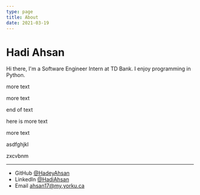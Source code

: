 ```yaml
---
type: page
title: About
date: 2021-03-19
---
```


# Hadi Ahsan

Hi there, I'm a Software Engineer Intern at TD Bank. I enjoy programming in Python.


more text

more text

end of text

here is more text

more text

asdfghjkl

zxcvbnm


---

- GitHub [@HadeyAhsan](https://github.com/hadeyahsan)
- LinkedIn [@HadiAhsan](https://www.linkedin.com/in/hadi-ahsan-1a5779190/)
- Email ahsan17@my.yorku.ca

